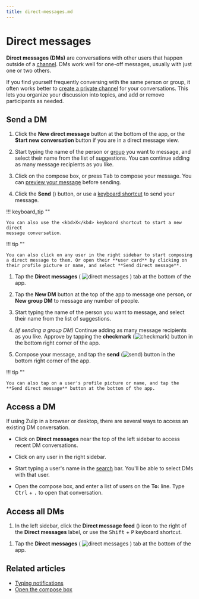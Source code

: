 ```yaml
---
title: direct-messages.md
---
```


# Direct messages

**Direct messages (DMs)** are conversations with other users that happen outside
of a [channel](/help/introduction-to-channels). DMs work well for one-off messages,
usually with just one or two others.

If you find yourself frequently conversing with the same person or group, it
often works better to [create a private channel](/help/create-a-channel) for your
conversations. This lets you organize your discussion into topics, and add or
remove participants as needed.

## Send a DM


<Tabs>
<TabItem label="desktop-web">

1. Click the **New direct message** button at the bottom of the app, or the
   **Start new conversation** button if you are in a direct message view.

1. Start typing the name of the person or [group](/help/user-groups) you want to
   message, and select their name from the list of suggestions. You can continue
   adding as many message recipients as you like.


1. Click on the compose box, or press <kbd>Tab</kbd> to compose your message. You
   can [preview your message](/help/preview-your-message-before-sending) before
   sending.

1. Click the **Send** (<i class="zulip-icon zulip-icon-send"></i>) button, or
   use a [keyboard shortcut](/help/mastering-the-compose-box#toggle-between-ctrl-enter-and-enter-to-send-a-message)
   to send your message.




!!! keyboard_tip ""

    You can also use the <kbd>X</kbd> keyboard shortcut to start a new direct
    message conversation.

!!! tip ""

    You can also click on any user in the right sidebar to start composing
    a direct message to them. Or open their **user card** by clicking on
    their profile picture or name, and select **Send direct message**.

</TabItem>
<TabItem label="mobile">

1. Tap the **Direct messages**
   ( <img src="/static/images/help/mobile-dm-tab-icon.svg" alt="direct messages" class="help-center-icon"/> )
   tab at the bottom of the app.

1. Tap the **New DM** button at the top of the app to message one person, or
   **New group DM** to message any number of people.

1. Start typing the name of the person you want to message, and
   select their name from the list of suggestions.

1. *(if sending a group DM)* Continue adding as many message recipients as you
   like. Approve by tapping the **checkmark** (<img
   src="/static/images/help/mobile-check-circle-icon.svg" alt="checkmark"
   class="help-center-icon"/>) button in the bottom right corner of the app.

1. Compose your message, and tap the **send**
   (<img src="/static/images/help/mobile-send-circle-icon.svg" alt="send" class="help-center-icon"/>)
   button in the bottom right corner of the app.

!!! tip ""

    You can also tap on a user's profile picture or name, and tap the
    **Send direct message** button at the bottom of the app.

</TabItem>
</Tabs>




## Access a DM

If using Zulip in a browser or desktop, there are several ways to access an existing DM conversation.

* Click on **Direct messages** near the top of the left sidebar to access
  recent DM conversations.

* Click on any user in the right sidebar.

* Start typing a user's name in the [search](/help/search-for-messages) bar.
  You'll be able to select DMs with that user.

* Open the compose box, and enter a list of users on the **To:**
  line. Type <kbd>Ctrl</kbd> + <kbd>.</kbd> to open that conversation.

## Access all DMs

<Tabs>
<TabItem label="desktop-web">

1. In the left sidebar, click the **Direct message feed**
   (<i class="fa fa-align-right"></i>) icon to the right of the
   **Direct messages** label, or use the <kbd>Shift</kbd> + <kbd>P</kbd>
   keyboard shortcut.

</TabItem>
<TabItem label="mobile">

1. Tap the **Direct messages**
   ( <img src="/static/images/help/mobile-dm-tab-icon.svg" alt="direct messages" class="help-center-icon"/> )
   tab at the bottom of the app.

</TabItem>
</Tabs>

## Related articles

* [Typing notifications](/help/typing-notifications)
* [Open the compose box](/help/open-the-compose-box)


